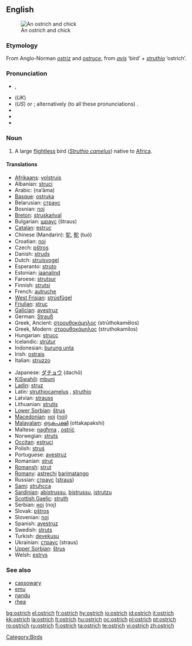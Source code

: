 ==English==
{{wikipedia}}
[[Image:Ostrich and chick.jpg|thumb|An ostrich and chick]]

===Etymology===
From Anglo-Norman ''[[ostriz]]'' and {{OF.}} ''[[ostruce]]'', from {{L.}} ''[[avis]]'' ‘bird’ + ''[[struthio]]'' ‘ostrich’.

===Pronunciation===
* {{enPR|ŏs'trĭch}}, {{enPR|ôs'trĭch}}
* (''UK'') {{IPA|/'ɒs.trɪʧ/}}
* (''US'') {{IPA|/'ɑs.trɪʧ/}} or {{IPA|/'ɔs.trɪʧ/}}; alternatively (to all these pronunciations) {{IPA|/-strɪʤ/}}.
* {{audio|en-us-ostrich.ogg|Audio (US)}}
* {{audio|en-us-ostrich.ogg|Audio (US) (2)}}
* {{SAMPA|/"QstrItS/}}

===Noun===
{{en-noun|es}}

# A large [[flightless]] bird (''[[Struthio camelus]]'') native to [[Africa]].

====Translations====
{{trans-top|large flightless bird}}
* [[Afrikaans]]: [[volstruis]]
* Albanian: [[struci]]
* Arabic: {{Arab|[[نعامة]]}} (na‘āma)
* [[Basque]]: [[ostruka]]
* Belarusian: [[страус]]
* Bosnian: [[noj]] {{m}}
* [[Breton]]: [[struskańval]]
* Bulgarian: [[щраус]] (štraus)
* [[Catalan]]: [[estruç]] {{m}}
* Chinese (Mandarin): [[鸵]], [[鴕]] (tuó)
* Croatian: [[noj]]
* Czech: [[pštros]]
* Danish: [[struds]]
* Dutch: [[struisvogel]] {{m}}
* Esperanto: [[struto]]
* Estonian: [[jaanalind]]
* Faroese: [[strutsur]]
* Finnish: [[strutsi]]
* French: [[autruche]] {{f}}
* [[West Frisian]]: [[strúsfûgel]]
* [[Friulian]]: [[struç]]
* [[Galician]]: [[avestruz]]
* German: [[Strauß]] {{m}}
* Greek, Ancient: [[στρουθοκάμηλος]] (strūthokamēlos) {{m|f}}
* Greek, Modern: [[στρουθοκάμηλος]] (struthokamilos)
* Hungarian: [[strucc]]
* Icelandic: [[strútur]]
* Indonesian: [[burung unta]]
* Irish: [[ostrais]]
* Italian: [[struzzo]] {{m}}
{{trans-mid}}
* Japanese: [[ダチョウ]] (dachō)
* [[KiSwahili]]: [[mbuni]]
* [[Ladin]]: [[struz]]
* Latin: [[struthiocamelus]] {{m}}, [[struthio]] {{m}}
* Latvian: [[strauss]]
* Lithuanian: [[strutis]]
* [[Lower Sorbian]]: [[štrus]]
* [[Macedonian]]: [[ноj]] ([[noj]])
* [[Malayalam]]: [[ഒട്ടകപക്ഷി]] (ottakapakshi)
* Maltese: [[nagħma]] {{f}}, [[ostriċ]]
* Norwegian: [[struts]] {{m}}
* [[Occitan]]: [[estruci]]
* Polish: [[struś]] {{m}}
* Portuguese: [[avestruz]]
* Romanian: [[struţ]]
* [[Romansh]]: [[strut]]
* [[Romany]]: [[astrechi]] {{m}} [[barimatango]] {{m}}
* Russian: [[страус]] ([[straus]]) '' ''
* [[Sami]]: [[struhcca]]
* [[Sardinian]]: [[abistrussu]], [[bistrussu]], [[istrutzu]]
* [[Scottish Gaelic]]: [[struth]]
* Serbian: [[ноj]] (noj)
* Slovak: [[pštros]]
* Slovenian: [[noj]] {{m}}
* Spanish: [[avestruz]] {{m}}
* Swedish: [[struts]]
* Turkish: [[devekuşu]]
* Ukrainian: [[страус]] (straus)
* [[Upper Sorbian]]: [[štrus]]
* Welsh: [[estrys]]
{{trans-bottom}}

===See also===
* [[cassowary]]
* [[emu]]
* [[nandu]]
* [[rhea]]

[[Category:Birds]]

[[bg:ostrich]]
[[el:ostrich]]
[[fr:ostrich]]
[[hy:ostrich]]
[[io:ostrich]]
[[id:ostrich]]
[[it:ostrich]]
[[kk:ostrich]]
[[la:ostrich]]
[[lt:ostrich]]
[[hu:ostrich]]
[[oc:ostrich]]
[[pl:ostrich]]
[[pt:ostrich]]
[[ro:ostrich]]
[[ru:ostrich]]
[[fi:ostrich]]
[[ta:ostrich]]
[[te:ostrich]]
[[vi:ostrich]]
[[zh:ostrich]]